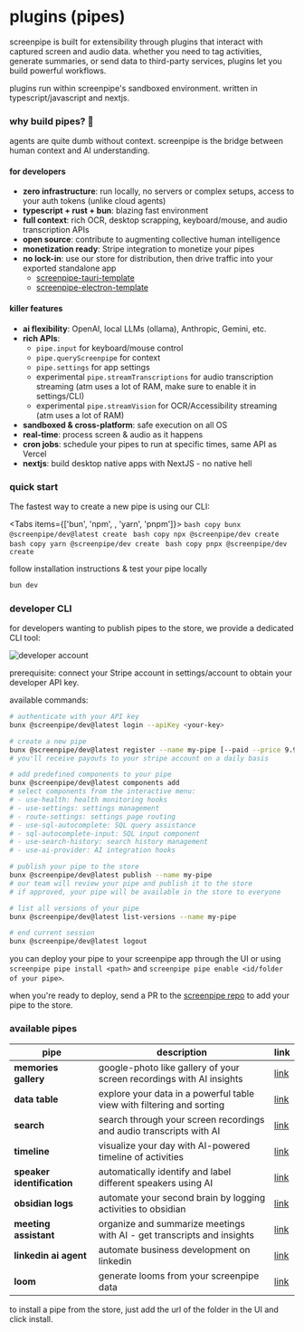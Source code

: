
# plugins (pipes)

<MotionDiv>
  screenpipe is built for extensibility through plugins that interact with captured screen and audio data. whether you need to tag activities, generate summaries, or send data to third-party services, plugins let you build powerful workflows.

  plugins run within screenpipe's sandboxed environment. written in typescript/javascript and nextjs.
</MotionDiv>

### why build pipes? 🚀

<MotionDiv delay={0.3}>
agents are quite dumb without context. screenpipe is the bridge between human context and AI understanding.

#### for developers
- **zero infrastructure**: run locally, no servers or complex setups, access to your auth tokens (unlike cloud agents)
- **typescript + rust + bun**: blazing fast environment
- **full context**: rich OCR, desktop scrapping, keyboard/mouse, and audio transcription APIs
- **open source**: contribute to augmenting collective human intelligence
- **monetization ready**: Stripe integration to monetize your pipes
- **no lock-in**: use our store for distribution, then drive traffic into your exported standalone app
  - [screenpipe-tauri-template](https://github.com/LorenzoBloedow/screenpipe-tauri-template-dev)
  - [screenpipe-electron-template](https://github.com/neo773/screenpipe-electron)


#### killer features
- **ai flexibility**: OpenAI, local LLMs (ollama), Anthropic, Gemini, etc.
- **rich APIs**: 
  - `pipe.input` for keyboard/mouse control
  - `pipe.queryScreenpipe` for context
  - `pipe.settings` for app settings
  - experimental `pipe.streamTranscriptions` for audio transcription streaming (atm uses a lot of RAM, make sure to enable it in settings/CLI)
  - experimental `pipe.streamVision` for OCR/Accessibility streaming (atm uses a lot of RAM)
- **sandboxed & cross-platform**: safe execution on all OS
- **real-time**: process screen & audio as it happens
- **cron jobs**: schedule your pipes to run at specific times, same API as Vercel
- **nextjs**: build desktop native apps with NextJS - no native hell 

</MotionDiv>

### quick start

<MotionDiv delay={0.5}>

The fastest way to create a new pipe is using our CLI:

<Tabs items={['bun', 'npm', , 'yarn', 'pnpm']}>
  <Tab>
    ```bash copy
bunx @screenpipe/dev@latest create
    ```
  </Tab>
  <Tab>
    ```bash copy
    npx @screenpipe/dev create
    ```
  </Tab>
  <Tab>
    ```bash copy
    yarn @screenpipe/dev create
    ```
  </Tab>
  <Tab>
    ```bash copy
    pnpx @screenpipe/dev create
    ```
  </Tab>
</Tabs>

follow installation instructions & test your pipe locally

```bash copy
bun dev
```

### developer CLI

for developers wanting to publish pipes to the store, we provide a dedicated CLI tool:

![developer account](https://raw.githubusercontent.com/mediar-ai/screenpipe/main/content/developer-account.png)

prerequisite: connect your Stripe account in settings/account to obtain your developer API key.

available commands:

```bash copy
# authenticate with your API key
bunx @screenpipe/dev@latest login --apiKey <your-key>

# create a new pipe
bunx @screenpipe/dev@latest register --name my-pipe [--paid --price 9.99] # MAKE SURE TO SET THE PRICE IF YOU WANT TO SELL IT - IRREVERSIBLE
# you'll receive payouts to your stripe account on a daily basis

# add predefined components to your pipe
bunx @screenpipe/dev@latest components add
# select components from the interactive menu:
# - use-health: health monitoring hooks
# - use-settings: settings management
# - route-settings: settings page routing
# - use-sql-autocomplete: SQL query assistance
# - sql-autocomplete-input: SQL input component
# - use-search-history: search history management
# - use-ai-provider: AI integration hooks

# publish your pipe to the store
bunx @screenpipe/dev@latest publish --name my-pipe
# our team will review your pipe and publish it to the store
# if approved, your pipe will be available in the store to everyone

# list all versions of your pipe
bunx @screenpipe/dev@latest list-versions --name my-pipe

# end current session
bunx @screenpipe/dev@latest logout
```

you can deploy your pipe to your screenpipe app through the UI or using `screenpipe pipe install <path>` and `screenpipe pipe enable <id/folder of your pipe>`.

when you're ready to deploy, send a PR to the [screenpipe repo](https://github.com/mediar-ai/screenpipe) to add your pipe to the store.

### available pipes

| **pipe**                          | **description**                                  | **link**                          |
| ------------------------------------ | ------------------------------------------------ | --------------------------------- |
| **memories gallery** | google-photo like gallery of your screen recordings with AI insights | [link](https://github.com/mediar-ai/screenpipe/tree/main/pipes/memories) |
| **data table** | explore your data in a powerful table view with filtering and sorting | [link](https://github.com/mediar-ai/screenpipe/tree/main/pipes/data-table) |
| **search** | search through your screen recordings and audio transcripts with AI | [link](https://github.com/mediar-ai/screenpipe/tree/main/pipes/search) |
| **timeline** | visualize your day with AI-powered timeline of activities | [link](https://github.com/mediar-ai/screenpipe/tree/main/pipes/timeline) |
| **speaker identification** | automatically identify and label different speakers using AI | [link](https://github.com/mediar-ai/screenpipe/tree/main/pipes/identify-speakers) |
| **obsidian logs** | automate your second brain by logging activities to obsidian | [link](https://github.com/mediar-ai/screenpipe/tree/main/pipes/obsidian) |
| **meeting assistant** | organize and summarize meetings with AI - get transcripts and insights | [link](https://github.com/mediar-ai/screenpipe/tree/main/pipes/meeting) |
| **linkedin ai agent** | automate business development on linkedin | [link](https://github.com/mediar-ai/screenpipe/tree/main/pipes/linkedin_ai_assistant) |
| **loom** | generate looms from your screenpipe data | [link](https://github.com/mediar-ai/screenpipe/tree/main/pipes/pipe-for-loom) |

</MotionDiv>

to install a pipe from the store, just add the url of the folder in the UI and click install.


